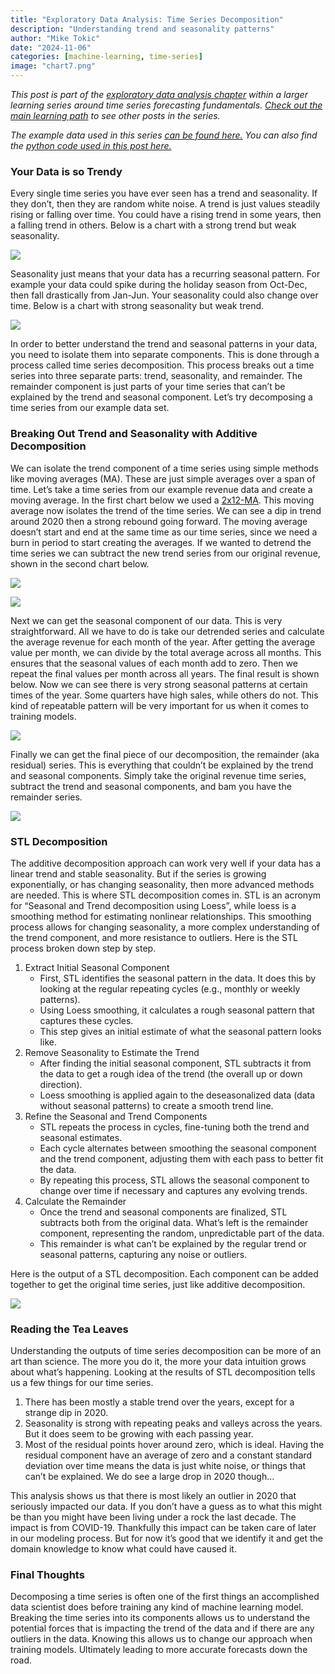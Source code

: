 ```yaml
---
title: "Exploratory Data Analysis: Time Series Decomposition"
description: "Understanding trend and seasonality patterns"
author: "Mike Tokic"
date: "2024-11-06"
categories: [machine-learning, time-series]
image: "chart7.png"
---
```


*This post is part of the [exploratory data analysis chapter](https://mftokic.github.io/posts/2024-10-03-ts-fundamentals-eda/) within a larger learning series around time series forecasting fundamentals. [Check out the main learning path](https://mftokic.github.io/posts/2024-09-25-ts-fundamentals/) to see other posts in the series.* 

*The example data used in this series [can be found here.](https://github.com/mftokic/mftokic.github.io/blob/main/posts/2024-10-02-ts-fundamentals-whats-a-time-series/example_ts_data.csv) You can also find the [python code used in this post here.](https://github.com/mftokic/mftokic.github.io/blob/main/notebooks/2024-11-06-ts-fundamentals-decomposition.ipynb)*

### Your Data is so Trendy

Every single time series you have ever seen has a trend and seasonality. If they don't, then they are random white noise. A trend is just values steadily rising or falling over time. You could have a rising trend in some years, then a falling trend in others. Below is a chart with a strong trend but weak seasonality. 

![](./chart1.png)

Seasonality just means that your data has a recurring seasonal pattern. For example your data could spike during the holiday season from Oct-Dec, then fall drastically from Jan-Jun. Your seasonality could also change over time. Below is a chart with strong seasonality but weak trend. 

![](./chart2.png)

In order to better understand the trend and seasonal patterns in your data, you need to isolate them into separate components. This is done through a process called time series decomposition. This process breaks out a time series into three separate parts: trend, seasonality, and remainder. The remainder component is just parts of your time series that can't be explained by the trend and seasonal component. Let's try decomposing a time series from our example data set. 

### Breaking Out Trend and Seasonality with Additive Decomposition

We can isolate the trend component of a time series using simple methods like moving averages (MA). These are just simple averages over a span of time. Let's take a time series from our example revenue data and create a moving average. In the first chart below we used a [2x12-MA](https://otexts.com/fpp3/moving-averages.html#estimating-the-trend-cycle-with-seasonal-data). This moving average now isolates the trend of the time series. We can see a dip in trend around 2020 then a strong rebound going forward. The moving average doesn't start and end at the same time as our time series, since we need a burn in period to start creating the averages. If we wanted to detrend the time series we can subtract the new trend series from our original revenue, shown in the second chart below. 

![](./chart3.png)

![](./chart4.png)

Next we can get the seasonal component of our data. This is very straightforward. All we have to do is take our detrended series and calculate the average revenue for each month of the year. After getting the average value per month, we can divide by the total average across all months. This ensures that the seasonal values of each month add to zero. Then we repeat the final values per month across all years. The final result is shown below. Now we can see there is very strong seasonal patterns at certain times of the year. Some quarters have high sales, while others do not. This kind of repeatable pattern will be very important for us when it comes to training models. 

![](./chart5.png)

Finally we can get the final piece of our decomposition, the remainder (aka residual) series. This is everything that couldn't be explained by the trend and seasonal components. Simply take the original revenue time series, subtract the trend and seasonal components, and bam you have the remainder series.

![](./chart6.png)

### STL Decomposition

The additive decomposition approach can work very well if your data has a linear trend and stable seasonality. But if the series is growing exponentially, or has changing seasonality, then more advanced methods are needed. This is where STL decomposition comes in. STL is an acronym for “Seasonal and Trend decomposition using Loess”, while loess is a smoothing method for estimating nonlinear relationships. This smoothing process allows for changing seasonality, a more complex understanding of the trend component, and more resistance to outliers. Here is the STL process broken down step by step. 

1. Extract Initial Seasonal Component
    - First, STL identifies the seasonal pattern in the data. It does this by looking at the regular repeating cycles (e.g., monthly or weekly patterns).
    - Using Loess smoothing, it calculates a rough seasonal pattern that captures these cycles.
    - This step gives an initial estimate of what the seasonal pattern looks like.
2. Remove Seasonality to Estimate the Trend
    - After finding the initial seasonal component, STL subtracts it from the data to get a rough idea of the trend (the overall up or down direction).
    - Loess smoothing is applied again to the deseasonalized data (data without seasonal patterns) to create a smooth trend line.
3. Refine the Seasonal and Trend Components
    - STL repeats the process in cycles, fine-tuning both the trend and seasonal estimates.
    - Each cycle alternates between smoothing the seasonal component and the trend component, adjusting them with each pass to better fit the data.
    - By repeating this process, STL allows the seasonal component to change over time if necessary and captures any evolving trends.
4. Calculate the Remainder
    - Once the trend and seasonal components are finalized, STL subtracts both from the original data. What’s left is the remainder component, representing the random, unpredictable part of the data.
    - This remainder is what can’t be explained by the regular trend or seasonal patterns, capturing any noise or outliers. 

Here is the output of a STL decomposition. Each component can be added together to get the original time series, just like additive decomposition. 

![](./chart7.png)

### Reading the Tea Leaves

Understanding the outputs of time series decomposition can be more of an art than science. The more you do it, the more your data intuition grows about what's happening. Looking at the results of STL decomposition tells us a few things for our time series. 

1. There has been mostly a stable trend over the years, except for a strange dip in 2020. 
2. Seasonality is strong with repeating peaks and valleys across the years. But it does seem to be growing with each passing year. 
3. Most of the residual points hover around zero, which is ideal. Having the residual component have an average of zero and a constant standard deviation over time means the data is just white noise, or things that can't be explained. We do see a large drop in 2020 though...

This analysis shows us that there is most likely an outlier in 2020 that seriously impacted our data. If you don't have a guess as to what this might be than you might have been living under a rock the last decade. The impact is from COVID-19. Thankfully this impact can be taken care of later in our modeling process. But for now it's good that we identify it and get the domain knowledge to know what could have caused it. 

### Final Thoughts

Decomposing a time series is often one of the first things an accomplished data scientist does before training any kind of machine learning model. Breaking the time series into its components allows us to understand the potential forces that is impacting the trend of the data and if there are any outliers in the data. Knowing this allows us to change our approach when training models. Ultimately leading to more accurate forecasts down the road. 